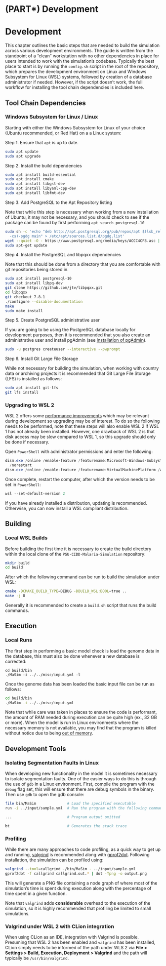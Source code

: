 \newpage

# (PART\*) Development {-}

# Development

This chapter outlines the basic steps that are needed to build the simulation across various development environments. The guide is written from the standpoint of a "clean" workstation with no other dependencies in place for users intended to work with the simulation's codebase. Typically the best place to start is by running the `config.sh` script in the root of the repository, which prepares the development environment on Linux and Windows Subsystem for Linux (WSL) systems, followed by creation of a database administrator if needed. However, if the script doesn't work, the full workflow for installing the tool chain dependencies is included here.

## Tool Chain Dependencies

### Windows Subsystem for Linux / Linux

Starting with either the Windows Subsystem for Linux of your choice (Ubuntu recommended, or Red Hat) on a a Linux system:

Step 1. Ensure that `apt` is up to date.

```bash
sudo apt update
sudo apt upgrade
```

Step 2. Install the build dependencies
```bash
sudo apt install build-essential
sudo apt install cmake
sudo apt install libgsl-dev
sudo apt install libyaml-cpp-dev
sudo apt install libfmt-dev
```

Step 3. Add PostgreSQL to the Apt Repository listing

Note that while this step is necessary when working from a new installation of Ubuntu, it may not be necessary, and you should check to see if the package can be found by first performing `apt search postgresql-10`

```bash
sudo sh -c 'echo "deb http://apt.postgresql.org/pub/repos/apt $(lsb_release \
  -cs)-pgdg main" > /etc/apt/sources.list.d/pgdg.list'
wget --quiet -O - https://www.postgresql.org/media/keys/ACCC4CF8.asc | sudo apt-key add -
sudo apt-get update
```

Step 4. Install the PostgreSQL and libpqxx dependencies

Note that this should be done from a directory that you are comfortable with git repositories being stored in.

```bash
sudo apt install postgresql-10
sudo apt install libpq-dev
git clone https://github.com/jtv/libpqxx.git
cd libpqxx
git checkout 7.8.1
./configure --disable-documentation
make
sudo make install
```

Step 5. Create PostgreSQL administrative user

If you are going to be using the PostgreSQL database locally for development purposes, then it is recommended that you also create an administrative user and install pgAdmin (see [Installation of pgAdmin](#Installation of pgAdmin)).

```bash
sudo -u postgres createuser --interactive --pwprompt
```

Step 6. Install Git Large File Storage

While not necessary for building the simulation, when working with country data or archiving projects it is recommended that Git Large File Storage (LFS) is installed as follows:

```bash
sudo apt install git-lfs
git lfs install
```

### Upgrading to WSL 2

WSL 2 offers some [performance improvements](https://docs.microsoft.com/en-us/windows/wsl/compare-versions) which may be relevant during development so upgrading may be of interest. To do so the following needs to be performed, note that these steps will also enable WSL 2 if WSL 1 has not already been installed. However, one drawback of WSL 2 is that disk access may be slow compared to WSL 1, so this upgrade should only be done if necessary.

Open `PowerShell` with administrator permissions and enter the following:

```PowerShell
dism.exe /online /enable-feature /featurename:Microsoft-Windows-Subsystem-Linux /all `
  /norestart
dism.exe /online /enable-feature /featurename:VirtualMachinePlatform /all /norestart
```

Once complete, restart the computer, after which the version needs to be set in `PowerShell`:

```PowerShell
wsl --set-default-version 2
```

If you have already installed a distribution, updating is recommended. Otherwise, you can now install a WSL compliant distribution.

## Building

### Local WSL Builds

Before building the first time it is necessary to create the build directory within the local clone of the `PSU-CIDD-Malaria-Simulation` repository:

```bash
mkdir build
cd build
```

After which the following command can be run to build the simulation under WSL:

```bash
cmake -DCMAKE_BUILD_TYPE=DEBUG -DBUILD_WSL:BOOL=true ..
make -j 8
```

Generally it is recommended to create a `build.sh` script that runs the build commands.

## Execution

### Local Runs
The first step in performing a basic model check is load the genome data in the database, this must also be done whenever a new database is corrected:

```base
cd build/bin
./MaSim -i ../../misc/input.yml -l
```

Once the genome data has been loaded the basic input file can be run as follows:

```bash
cd build/bin
./MaSim -i ../../misc/input.yml
```

Note that while care was taken in places to ensure the code is performant, the amount of RAM needed during execution can be quite high (ex., 32 GB or more). When the model is run in Linux environments where the necessary memory is not available, you may find that the program is killed without notice due to being [out of memory](https://linux-mm.org/OOM_Killer).

## Development Tools

### Isolating Segmentation Faults in Linux
When developing new functionality in the model it is sometimes necessary to isolate segmentation faults. One of the easier ways to do this is through the use of `gdb` in a Linux environment. First, compile the program with the `debug` flag set, this will ensure that there are debug symbols in the binary. Then use `gdb` to open the gdb console:

```bash
file bin/MaSim              # Load the specified executable
run -i ../input/sample.yml  # Run the program with the following command line parameters

...                         # Program output omitted

bt                          # Generates the stack trace
```

### Profiling
While there are many approaches to code profiling, as a quick way to get up and running, [valgrind](http://www.valgrind.org/) is recommended along with [gprof2dot](https://github.com/jrfonseca/gprof2dot). Following installation, the simulation can be profiled using:

```bash
valgrind --tool=callgrind ./bin/MaSim - ../input/sample.yml
gprof2dot -f callgrind callgrind.out.* | dot -Tpng -o output.png
```

This will generate a PNG file containing a node graph of where most of the simulation's time is spent during execution along with the percentage of time spent in a given function. 

Note that `valgrind` adds **considerable** overhead to the execution of the simulation, so it is highly recommended that profiling be limited to small simulations. 

### Valgrind under WSL 2 with CLion integration

When using CLion as an IDE, integration with Valgrind is possible. Presuming that WSL 2 has been enabled and `valgrind` has been installed, CLion simply needs to be informed of the path under WLS 2 via **File > Settings > Build, Execution, Deployment > Valgrind** and the path will typically be `/usr/bin/valgrind`. 
